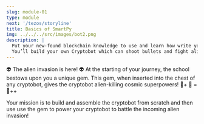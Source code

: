 ```yaml
---
slug: module-01
type: module
next: '/tezos/storyline'
title: Basics of SmartPy
img: ../../../src/images/bot2.png
description: |
  Put your new-found blockchain knowledge to use and learn how write your first smart contract, yippee!
  You’ll build your own Cryptobot which can shoot bullets and fight aliens  🤖🔥
---
```

👽 The alien invasion is here! 👽
At the starting of your journey, the school bestows upon you a
unique gem. This gem, when inserted into the chest of any
cryptobot, gives the cryptobot alien-killing cosmic superpowers!
🤖+ 💎 = 🤖++


Your mission is to build and assemble the cryptobot from scratch
and then use use the gem to power your cryptobot to battle the
incoming alien invasion!
